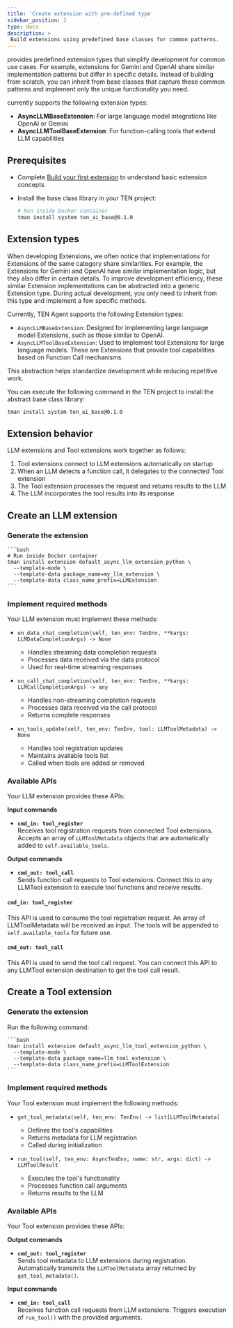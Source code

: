 ```yaml
---
title: 'Create extension with pre-defined type'
sidebar_position: 2
type: docs
description: >
 Build extensions using predefined base classes for common patterns.
---
```


<Vpd k="NAME" /> provides predefined extension types that simplify development for common use cases. For example, extensions for Gemini and OpenAI share similar implementation patterns but differ in specific details. Instead of building from scratch, you can inherit from base classes that capture these common patterns and implement only the unique functionality you need.

<Vpd k="NAME" /> currently supports the following extension types:

- **AsyncLLMBaseExtension**: For large language model integrations like OpenAI or Gemini
- **AsyncLLMToolBaseExtension**: For function-calling tools that extend LLM capabilities

## Prerequisites

- Complete [Build your first extension](../develop/create-extension) to understand basic extension concepts
- Install the base class library in your TEN project:

    ```bash
    # Run inside Docker container
    tman install system ten_ai_base@0.1.0
    ```

## Extension types

When developing Extensions, we often notice that implementations for Extensions of the same category share similarities. For example, the Extensions for Gemini and OpenAI have similar implementation logic, but they also differ in certain details. To improve development efficiency, these similar Extension implementations can be abstracted into a generic Extension type. During actual development, you only need to inherit from this type and implement a few specific methods.

Currently, TEN Agent supports the following Extension types:

- `AsyncLLMBaseExtension`: Designed for implementing large language model Extensions, such as those similar to OpenAI.
- `AsyncLLMToolBaseExtension`: Used to implement tool Extensions for large language models. These are Extensions that provide tool capabilities based on Function Call mechanisms.

This abstraction helps standardize development while reducing repetitive work.

You can execute the following command in the TEN project to install the abstract base class library:

```bash
tman install system ten_ai_base@0.1.0
```

## Extension behavior

LLM extensions and Tool extensions work together as follows:

1. Tool extensions connect to LLM extensions automatically on startup
1. When an LLM detects a function call, it delegates to the connected Tool extension
1. The Tool extension processes the request and returns results to the LLM
1. The LLM incorporates the tool results into its response

## Create an LLM extension

### Generate the extension

    ```bash
    # Run inside Docker container
    tman install extension default_async_llm_extension_python \
      --template-mode \
      --template-data package_name=my_llm_extension \
      --template-data class_name_prefix=LLMExtension
    ```

### Implement required methods

Your LLM extension must implement these methods:

- `on_data_chat_completion(self, ten_env: TenEnv, **kargs: LLMDataCompletionArgs) -> None`

    - Handles streaming data completion requests
    - Processes data received via the data protocol
    - Used for real-time streaming responses

- `on_call_chat_completion(self, ten_env: TenEnv, **kargs: LLMCallCompletionArgs) -> any`

    - Handles non-streaming completion requests
    - Processes data received via the call protocol
    - Returns complete responses

- `on_tools_update(self, ten_env: TenEnv, tool: LLMToolMetadata) -> None`

    - Handles tool registration updates
    - Maintains available tools list
    - Called when tools are added or removed

### Available APIs

Your LLM extension provides these APIs:

**Input commands**

- **`cmd_in: tool_register`**  
 Receives tool registration requests from connected Tool extensions. Accepts an array of `LLMToolMetadata` objects that are automatically added to `self.available_tools`.

**Output commands**

- **`cmd_out: tool_call`**  
 Sends function call requests to Tool extensions. Connect this to any LLMTool extension to execute tool functions and receive results.

#### `cmd_in: tool_register`

This API is used to consume the tool registration request. An array of LLMToolMetadata will be received as input. The tools will be appended to `self.available_tools` for future use.

#### `cmd_out: tool_call`

This API is used to send the tool call request. You can connect this API to any LLMTool extension destination to get the tool call result.

## Create a Tool extension

### Generate the extension

Run the following command:

    ```bash
    tman install extension default_async_llm_tool_extension_python \
      --template-mode \
      --template-data package_name=llm_tool_extension \
      --template-data class_name_prefix=LLMToolExtension
    ```

### Implement required methods

Your Tool extension must implement the following methods:

- `get_tool_metadata(self, ten_env: TenEnv) -> list[LLMToolMetadata]`

    - Defines the tool's capabilities
    - Returns metadata for LLM registration
    - Called during initialization

- `run_tool(self, ten_env: AsyncTenEnv, name: str, args: dict) -> LLMToolResult`

    - Executes the tool's functionality
    - Processes function call arguments
    - Returns results to the LLM

### Available APIs

Your Tool extension provides these APIs:

**Output commands**

- **`cmd_out: tool_register`**  
 Sends tool metadata to LLM extensions during registration. Automatically transmits the `LLMToolMetadata` array returned by `get_tool_metadata()`.

**Input commands**

- **`cmd_in: tool_call`**  
 Receives function call requests from LLM extensions. Triggers execution of `run_tool()` with the provided arguments.
